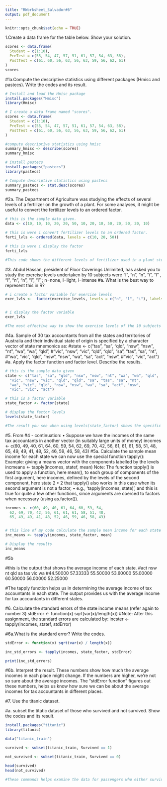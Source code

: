 ```yaml
---
title: "RWorksheet_Salvador#6"
output: pdf_document
---
```


```r
knitr::opts_chunk$set(echo = TRUE)
```

1.Create a data frame for the table below. Show your solution.
```r

scores <- data.frame(
  Student = c(1:10),
  PreTest = c(55, 54, 47, 57, 51, 61, 57, 54, 63, 58),
  PostTest = c(61, 60, 56, 63, 56, 63, 59, 56, 62, 61)
)  
scores

```
#1a.Compute the descriptive statistics using different packages (Hmisc and pastecs). Write the codes and its result.
```r
# Install and load the Hmisc package
install.packages("Hmisc")
library(Hmisc)

# I create a data frame named "scores".
scores <- data.frame(
  Student = c(1:10),
  PreTest = c(55, 54, 47, 57, 51, 61, 57, 54, 63, 58),
  PostTest = c(61, 60, 56, 63, 56, 63, 59, 56, 62, 61)
)

#compute descriptive statistics using hmisc
summary_hmisc <- describe(scores)
summary_hmisc

# install pastecs
install.packages("pastecs")
library(pastecs)

# Compute descriptive statistics using pastecs
summary_pastecs <- stat.desc(scores)
summary_pastecs
```
#2a. The Department of Agriculture was studying the effects of several levels of a fertilizer on the growth of a plant. For some analyses, it might be useful to convert the fertilizer levels to an ordered factor.
```r
# this is the sample data given.
data <- c(10, 10, 10, 20, 20, 50, 10, 20, 10, 50, 20, 50, 20, 10)

# this is were i convert fertilizer levels to an ordered factor.
ferti_lvls <- ordered(data, levels = c(10, 20, 50))

# this is were i display the factor
ferti_lvls

#This code shows the different levels of fertilizer used in a plant study and provides a summary of the data. You can change the order of the levels as needed.
```
#3. Abdul Hassan, president of Floor Coverings Unlimited, has asked you to study the exercise levels undertaken by 10 subjects were “l”, “n”, “n”, “i”, “l” , “l”, “n”, “n”, “i”, “l” ; n=none, l=light, i=intense 
#a. What is the best way to represent this in R?

```r
# i create a factor variable for exercise levels
exer_lvls <-  factor(exercise_levels, levels = c("n", "l", "i"), labels = c("none", "light", "intense"))


# i display the factor variable
exer_lvls

#The most effective way to show the exercise levels of the 10 subjects is by using a factor variable in R. Each intensity level of exercise ("none," "light," "intense") can be portrayed as a different factor level.
```
#4a. Sample of 30 tax accountants from all the states and territories of Australia and their individual state of origin is specified by a character vector of state mnemonics as:
#state <- c("tas", "sa", "qld", "nsw", "nsw", "nt", "wa", "wa", "qld",
#"vic", "nsw", "vic", "qld", "qld", "sa", "tas", "sa", "nt",
#"wa", "vic", "qld", "nsw", "nsw", "wa", "sa", "act", "nsw",
#"vic", "vic", "act")
#a. Apply the factor function and factor level. Describe the results.

```r
# this is the sample data given
state <- c("tas", "sa", "qld", "nsw", "nsw", "nt", "wa", "wa", "qld",
  "vic", "nsw", "vic", "qld", "qld", "sa", "tas", "sa", "nt",
  "wa", "vic", "qld", "nsw", "nsw", "wa", "sa", "act", "nsw",
  "vic", "vic", "act")

# this is a factor variable
state_factor <- factor(state)

# display the factor levels
levels(state_factor)

#The result you see when using levels(state_factor) shows the specific categories or states that are part of the factor variable called state_factor.
```
#5. From #4 - continuation:
• Suppose we have the incomes of the same tax accountants in another vector (in suitably
large units of money)
incomes <- c(60, 49, 40, 61, 64, 60, 59, 54,
62, 69, 70, 42, 56, 61, 61, 61, 58, 51, 48,
65, 49, 49, 41, 48, 52, 46, 59, 46, 58, 43)
#5a. Calculate the sample mean income for each state we can now use the special function
tapply():
Example: giving a means vector with the components labelled by the levels
incmeans <- tapply(incomes, statef, mean)
Note: The function tapply() is used to apply a function, here mean(), to each group
of components of the first argument, here incomes, defined by the levels of the second
component, here state 2
• 2
that tapply() also works in this case when its second argument is not a factor,
• e.g., ‘tapply(incomes, state)’, and this is true for quite a few other functions, since
arguments are coerced to factors when necessary (using as.factor()).

```r
incomes <- c(60, 49, 40, 61, 64, 60, 59, 54,
  62, 69, 70, 42, 56, 61, 61, 61, 58, 51, 48,
  65, 49, 49, 41, 48, 52, 46, 59, 46, 58, 43)


# this line of my code calculate the sample mean income for each state using tapply.
inc_means <- tapply(incomes, state_factor, mean)

# Display the results
inc_means
```
#5b

#this is the output that shows the average income of each state.
#act      nsw       nt      qld       sa      tas      vic       wa 
#44.50000 57.33333 55.50000 53.60000 55.00000 60.50000 56.00000 52.25000

#The tapply function helps us in determining the average income of tax accountants in each state. The output provides us with the average income for tax accountants in different states.

#6. Calculate the standard errors of the state income means (refer again to number 3) stdError <- function(x) sqrt(var(x)/length(x))
#Note: After this assignment, the standard errors are calculated by: incster <- tapply(incomes, statef, stdError)

#6a.What is the standard error? Write the codes.

```r
stdError <- function(x) sqrt(var(x) / length(x))

inc_std_errors <- tapply(incomes, state_factor, stdError)

print(inc_std_errors)
```
#6b. Interpret the result.
These numbers show how much the average incomes in each place might change. If the numbers are higher, we're not so sure about the average incomes. The "stdError function" figures out these numbers, helps us know how sure we can be about the average incomes for tax accountants in different places.

#7. Use the titanic dataset.

#a. subset the titatic dataset of those who survived and not survived. Show the codes and its result.

```r
install.packages("titanic")
library(titanic)

data("titanic_train")

survived <- subset(titanic_train, Survived == 1)

not_survived <- subset(titanic_train, Survived == 0)

head(survived)
head(not_survived)

#These commands helps examine the data for passengers who either survived or did not survive the Titanic disaster. 
```

